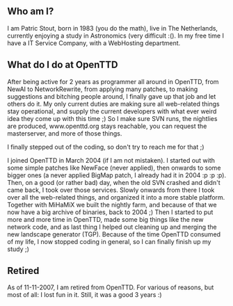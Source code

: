 {{en/Archive/Community/Users/Infobox Developer|
realname=Patric Stout|
birthyear=1983|
codingspec=Hosting and Web guru. Handles SVN, MasterServer, www, ..|
currentstat=Retired|
website=www.iseer.nl|
}}
== Who am I? ==

I am Patric Stout, born in 1983 (you do the math), live in The Netherlands, currently enjoying a study in Astronomics (very difficult :(). In my free time I have a IT Service Company, with a WebHosting department.



== What do I do at OpenTTD ==

After being active for 2 years as programmer all around in OpenTTD, from NewAI to NetworkRewrite, from applying many patches, to making suggestions and bitching people around, I finally gave up that job and let others do it. My only current duties are making sure all web-related things stay operational, and supply the current developers with what ever weird idea they come up with this time ;) So I make sure SVN runs, the nightlies are produced, www.openttd.org stays reachable, you can request the masterserver, and more of those things.

I finally stepped out of the coding, so don't try to reach me for that ;)

I joined OpenTTD in March 2004 (if I am not mistaken). I started out with some simple patches like NewFace (never applied), then onwards to some bigger ones (a never applied BigMap patch, I already had it in 2004 :p :p :p). Then, on a good (or rather bad) day, when the old SVN crashed and didn't came back, I took over those services. Slowly onwards from there I took over all the web-related things, and organized it into a more stable platform. Together with MiHaMiX we built the nightly farm, and because of that we now have a big archive of binaries, back to 2004 ;) Then I started to put more and more time in OpenTTD, made some big things like the new network code, and as last thing I helped out cleaning up and merging the new landscape generator (TGP). Because of the time OpenTTD consumed of my life, I now stopped coding in general, so I can finally finish up my study ;)


== Retired ==

As of 11-11-2007, I am retired from OpenTTD. For various of reasons, but most of all: I lost fun in it. Still, it was a good 3 years :)